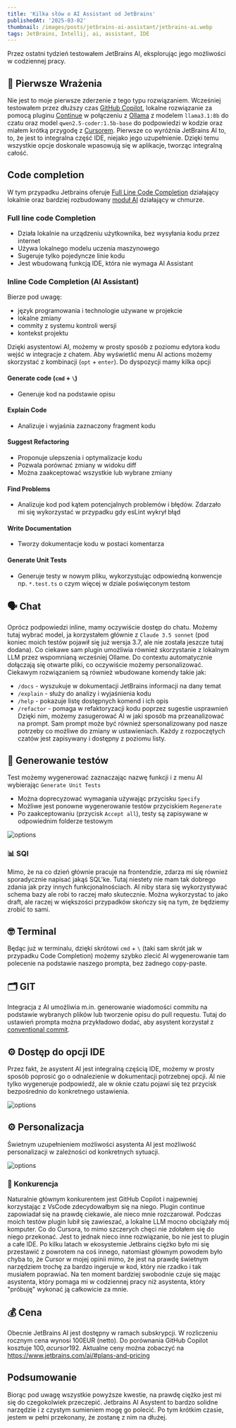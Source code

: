 ```yaml
---
title: 'Kilka słów o AI Assistant od JetBrains'
publishedAt: '2025-03-02'
thumbnail: /images/posts/jetbrains-ai-assistant/jetbrains-ai.webp
tags: JetBrains, Intellij, ai, assistant, IDE
---
```


Przez ostatni tydzień testowałem JetBrains AI, eksplorując jego możliwości w codziennej pracy. 

## 🚀 Pierwsze Wrażenia

Nie jest to moje pierwsze zderzenie z tego typu rozwiązaniem. Wcześniej testowałem przez dłuższy czas [GitHub Copilot](https://github.com/features/copilot), lokalne rozwiązanie za pomocą pluginu [Continue](https://www.continue.dev/) w połączeniu z [Ollama](https://ollama.com/) z modelem `llama3.1:8b` do czatu oraz model `qwen2.5-coder:1.5b-base` do podpowiedzi w kodzie oraz miałem krótką przygodę z [Cursorem](https://www.cursor.com/). Pierwsze co wyróżnia JetBrains AI to, to, że jest to integralna część IDE, niejako jego uzupełnienie. Dzięki temu wszystkie opcje doskonale wpasowują się w aplikacje, tworząc integralną całość.

## Code completion
W tym przypadku Jetbrains oferuje [Full Line Code Completion](https://www.jetbrains.com/help/idea/full-line-code-completion.html) działający lokalnie oraz bardziej rozbudowany [moduł AI](https://www.jetbrains.com/help/idea/use-ai-in-editor.html#enable-inline-code-completion) działający w chmurze.

### Full line code Completion
- Działa lokalnie na urządzeniu użytkownika, bez wysyłania kodu przez internet
- Używa lokalnego modelu uczenia maszynowego
- Sugeruje tylko pojedyncze linie kodu
- Jest wbudowaną funkcją IDE, która nie wymaga AI Assistant

### Inline Code Completion (AI Assistant)
Bierze pod uwagę:
- język programowania i technologie używane w projekcie
- lokalne zmiany
- commity z systemu kontroli wersji
- kontekst projektu

Dzięki asystentowi AI, możemy w prosty sposób z poziomu edytora kodu wejść w integracje z chatem. Aby wyświetlić menu AI actions możemy skorzystać z kombinacji (`opt` + `enter`). Do dyspozycji mamy kilka opcji
#### Generate code (`cmd` + `\`) 
- Generuje kod na podstawie opisu
#### Explain Code 
- Analizuje i wyjaśnia zaznaczony fragment kodu
#### Suggest Refactoring
- Proponuje ulepszenia i optymalizacje kodu
- Pozwala porównać zmiany w widoku diff
- Można zaakceptować wszystkie lub wybrane zmiany
#### Find Problems
- Analizuje kod pod kątem potencjalnych problemów i błędów. Zdarzało mi się wykorzystać w przypadku gdy esLint wykrył błąd
#### Write Documentation
- Tworzy dokumentacje kodu w postaci komentarza 
#### Generate Unit Tests
- Generuje testy w nowym pliku, wykorzystując odpowiedną konwencje np. `*.test.ts` o czym więcej w dziale poświęconym testom

## 🗣️ Chat
Oprócz podpowiedzi inline, mamy oczywiście dostęp do chatu. Możemy tutaj wybrać model, ja korzystałem głównie z `Claude 3.5 sonnet` (pod koniec moich testów pojawił się już wersja 3.7, ale nie została jeszcze tutaj dodana). Co ciekawe sam plugin umożliwia również skorzystanie z lokalnym LLM przez wspomnianą wcześniej Ollame. Do contextu automatycznie dołączają się otwarte pliki, co oczywiście możemy personalizować. 
Ciekawym rozwiązaniem są również wbudowane komendy takie jak:
- `/docs` - wyszukuje w dokumentacji JetBrains informacji na dany temat
- `/explain` - służy do analizy i wyjaśnienia kodu
- `/help` - pokazuje listę dostępnych komend i ich opis
- `/refactor` - pomaga w refaktoryzacji kodu poprzez sugestie usprawnień
Dzięki nim, możemy zasugerować AI w jaki sposób ma przeanalizować na prompt. Sam prompt może być również spersonalizowany pod nasze potrzeby co możliwe do zmiany w ustawieniach. Każdy z rozpoczętych czatów jest zapisywany i dostępny z poziomu listy.

## 🧪 Generowanie testów 
Test możemy wygenerować zaznaczając nazwę funkcji i z menu AI wybierając `Generate Unit Tests`
- Można doprecyzować wymagania używając przycisku `Specify`
- Możliwe jest ponowne wygenerowanie testów przyciskiem `Regenerate`
- Po zaakceptowaniu (przycisk `Accept all`), testy są zapisywane w odpowiednim folderze testowym

![options](/images/posts/jetbrains-ai-assistant/tests.png)

### 📊 SQl
Mimo, że na co dzień głównie pracuje na frontendzie, zdarza mi się również sporadycznie napisać jakąś SQL'ke. Tutaj niestety nie mam tak dobrego zdania jak przy innych funkcjonalnościach. AI niby stara się wykorzystywać schema bazy ale robi to raczej mało skutecznie. Można wykorzystać to jako draft, ale raczej w większości przypadków skończy się na tym, że będziemy zrobić to sami.

## 🤓 Terminal
Będąc już w terminalu, dzięki skrótowi `cmd` + `\` (taki sam skrót jak w przypadku Code Completion) możemy szybko zlecić AI wygenerowanie tam polecenie na podstawie naszego prompta, bez żadnego copy-paste.

## 🗂️ GIT
Integracja z AI umożliwia m.in. generowanie wiadomości commitu na podstawie wybranych plików lub tworzenie opisu do pull requestu. Tutaj do ustawień prompta można przykładowo dodać, aby asystent korzystał z [conventional commit](https://www.conventionalcommits.org). 

## ⚙️ Dostęp do opcji IDE
Przez fakt, że asystent AI jest integralną częścią IDE, możemy w prosty sposób poprosić go o odnalezienie w dokumentacji potrzebnej opcji. AI nie tylko wygeneruje podpowiedź, ale w oknie czatu pojawi się tez przycisk bezpośrednio do konkretnego ustawienia.

![options](/images/posts/jetbrains-ai-assistant/ide-options.png)

## ⚙️ Personalizacja
Świetnym uzupełnieniem możliwości asystenta AI jest możliwość personalizacji w zależności od konkretnych sytuacji.

![options](/images/posts/jetbrains-ai-assistant/prompt-library.png)

### 🤺 Konkurencja
Naturalnie głównym konkurentem jest GitHub Copilot i najpewniej korzystając z VsCode zdecydowałbym się na niego. Plugin continue zapowiadał się na prawdę ciekawie, ale nieco mnie rozczarował. Podczas moich testów plugin lubił się zawieszać, a lokalne LLM mocno obciążały mój komputer. Co do Cursora, to mimo szczerych chęci nie zdołałem się do niego przekonać. Jest to jednak nieco inne rozwiązanie, bo nie jest to plugin a całe IDE. Po kilku latach w ekosystemie Jetbrains ciężko było mi się przestawić z powrotem na coś innego, natomiast głównym powodem było chyba to, że Cursor w mojej opinii mimo, że jest na prawdę świetnym narzędziem trochę za bardzo ingeruje w kod, który nie rzadko i tak musiałem poprawiać. Na ten moment bardziej swobodnie czuje się mając asystenta, który pomaga mi w codziennej pracy niż asystenta, który "próbuję" wykonać ją całkowicie za mnie.

## 💰 Cena
Obecnie JetBrains AI jest dostępny w ramach subskrypcji. W rozliczeniu rocznym cena wynosi 100EUR (netto). Do porównania GitHub Copilot kosztuje 100$, a cursor 192$. Aktualne ceny można zobaczyć na https://www.jetbrains.com/ai/#plans-and-pricing 

## Podsumowanie
 Biorąc pod uwagę wszystkie powyższe kwestie, na prawdę ciężko jest mi się do czegokolwiek przeczepić. Jetbrains AI Asystent to bardzo solidne narzędzie i z czystym sumieniem mogę go polecić. Po tym krótkim czasie, jestem w pełni przekonany, że zostanę z nim na dłużej.
